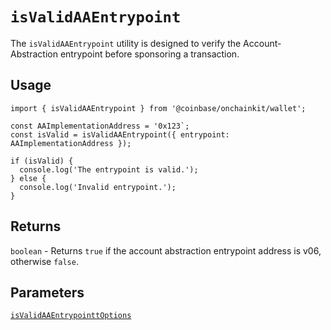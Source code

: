 # `isValidAAEntrypoint`

The `isValidAAEntrypoint` utility is designed to verify the Account-Abstraction entrypoint before sponsoring a transaction.

## Usage

```tsx
import { isValidAAEntrypoint } from '@coinbase/onchainkit/wallet';

const AAImplementationAddress = '0x123`;
const isValid = isValidAAEntrypoint({ entrypoint: AAImplementationAddress });

if (isValid) {
  console.log('The entrypoint is valid.');
} else {
  console.log('Invalid entrypoint.');
}
```

## Returns

`boolean` - Returns `true` if the account abstraction entrypoint address is v06, otherwise `false`.

## Parameters

[`isValidAAEntrypointtOptions`](/wallet/types#isvalidaaentrypointtoptions)
